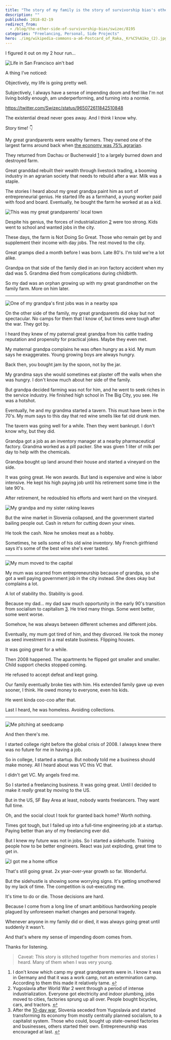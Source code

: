 ```yaml
---
title: "The story of my family is the story of survivorship bias's other side"
description: ""
published: 2018-02-19
redirect_from:
  - /blog/the-other-side-of-survivorship-bias/swizec/8195
categories: "Freelancing, Personal, Side Projects"
hero: ./img/wikipedia-commons-a-a6-Postcard_of_Raka,_Kr%C5%A1ko_(2).jpg
---
```


I figured it out on my 2 hour run…

![Life in San Francisco ain't bad](https://scontent-sjc3-1.cdninstagram.com/vp/83b5e68b420d481323b0458af04c91ef/5B216B80/t51.2885-15/e35/27878687_956907841130931_5664501580645269504_n.jpg)

A thing I’ve noticed:

Objectively, my life is going pretty well.

Subjectively, I always have a sense of impending doom and feel like I'm not living boldly enough, am underperforming, and turning into a normie.

https://twitter.com/Swizec/status/965072611842510848

The existential dread never goes away. And I think I know why.

Story time! 👇

My great grandparents were wealthy farmers. They owned one of the largest farms around back when [the economy was 75% agrarian](https://en.wikipedia.org/wiki/Kingdom_of_Yugoslavia#Economy).

They returned from Dachau or Buchenwald [1](#fn1) to a largely burned down and destroyed farm.

Great granddad rebuilt their wealth through livestock trading, a booming industry in an agrarian society that needs to rebuild after a war. Milk was a staple.

The stories I heard about my great grandpa paint him as sort of entrepreneurial genius. He started life as a farmhand, a young worker paid with food and board. Eventually, he bought the farm he worked at as a kid.

![This was my great grandparents' local town](<./img/wikipedia-commons-a-a6-Postcard_of_Raka,_Kr%C5%A1ko_(2).jpg>)

Despite his genius, the forces of industrialization [2](#fn2) were too strong. Kids went to school and wanted jobs in the city.

These days, the farm is Not Doing So Great. Those who remain get by and supplement their income with day jobs. The rest moved to the city.

Great gramps died a month before I was born. Late 80's. I'm told we're a lot alike.

Grandpa on that side of the family died in an iron factory accident when my dad was 5. Grandma died from complications during childbirth.

So my dad was an orphan growing up with my great grandmother on the family farm. More on him later.

---

![One of my grandpa's first jobs was in a nearby spa](http://varnastarost.si/uploads/RTEmagicC_TST_stari_leseni_bazen_600.png.png)

On the other side of the family, my great grandparents did okay but not spectacular. No camps for them that I know of, but times were tough after the war. They got by.

I heard they knew of my paternal great grandpa from his cattle trading reputation and propensity for practical jokes. Maybe they even met.

My maternal grandpa complains he was often hungry as a kid. My mum says he exaggerates. Young growing boys are always hungry.

Back then, you bought jam by the spoon, not by the jar.

My grandma says she would sometimes eat plaster off the walls when she was hungry. I don't know much about her side of the family.

But grandpa decided farming was not for him, and he went to seek riches in the service industry. He finished high school in The Big City, you see. He was a hotshot.

Eventually, he and my grandma started a tavern. This must have been in the 70's. My mum says to this day that red wine smells like fat old drunk men.

The tavern was going well for a while. Then they went bankrupt. I don't know why, but they did.

Grandpa got a job as an inventory manager at a nearby pharmaceutical factory. Grandma worked as a pill packer. She was given 1 liter of milk per day to help with the chemicals.

Grandpa bought up land around their house and started a vineyard on the side.

It was going great. He won awards. But land is expensive and wine is labor intensive. He kept his high paying job until his retirement some time in the late 90's.

After retirement, he redoubled his efforts and went hard on the vineyard.

![My grandpa and my sister raking leaves](https://scontent-sjc3-1.cdninstagram.com/vp/b0bca11067fa4b97afdecab144f08029/5B4D673A/t51.2885-15/e15/1799704_1620500888163827_370626032_n.jpg)

But the wine market in Slovenia collapsed, and the government started bailing people out. Cash in return for cutting down your vines.

He took the cash. Now he smokes meat as a hobby.

Sometimes, he sells some of his old wine inventory. My French girlfriend says it's some of the best wine she's ever tasted.

---

![My mum moved to the capital](./img/originals-57-c2-60-57c2604c5394cbceb7ad77ec14fdfe59.jpg)

My mum was scarred from entrepreneurship because of grandpa, so she got a well paying government job in the city instead. She does okay but complains a lot.

A lot of stability tho. Stability is good.

Because my dad… my dad saw much opportunity in the early 90's transition from socialism to capitalism [3](#fn3). He tried many things. Some went better, some went worse.

Somehow, he was always between different schemes and different jobs.

Eventually, my mum got tired of him, and they divorced. He took the money as seed investment in a real estate business. Flipping houses.

It was going great for a while.

Then 2008 happened. The apartments he flipped got smaller and smaller. Child support checks stopped coming.

He refused to accept defeat and kept going.

Our family eventually broke ties with him. His extended family gave up even sooner, I think. He owed money to everyone, even his kids.

He went kinda coo-coo after that.

Last I heard, he was homeless. Avoiding collections.

---

![Me pitching at seedcamp](./img/5-4067-4422312388_f6811a34b8_z.jpg)

And then there's me.

I started college right before the global crisis of 2008. I always knew there was no future for me in having a job.

So in college, I started a startup. But nobody told me a business should make money. All I heard about was VC this VC that.

I didn't get VC. My angels fired me.

So I started a freelancing business. It was going great. Until I decided to make it _really_ great by moving to the US.

But in the US, SF Bay Area at least, nobody wants freelancers. They want full time.

Oh, and the social clout I took for granted back home? Worth nothing.

Times got tough, but I failed up into a full-time engineering job at a startup. Paying better than any of my freelancing ever did.

But I knew my future was not in jobs. So I started a sidehustle. Training people how to be better engineers. React was just exploding, great time to get in.

![I got me a home office](https://scontent-sjc3-1.cdninstagram.com/vp/5ae255f532cbab3d70c7286e6cd0f460/5B080185/t51.2885-15/e35/10899048_1679818318917842_1788738823_n.jpg)

That's still going great. 2x year-over-year growth so far. Wonderful.

But the sidehustle is showing some worrying signs. It's getting smothered by my lack of time. The competition is out-executing me.

It's time to do or die. Those decisions are hard.

Because I come from a long line of smart ambitious hardworking people plagued by unforeseen market changes and personal tragedy.

Whenever anyone in my family did or died, it was always going great until suddenly it wasn't.

And that's where my sense of impending doom comes from.

Thanks for listening.

> Caveat: This story is stitched together from memories and stories I heard. Many of them when I was very young.

1.  I don't know which camp my great grandparents were in. I know it was in Germany and that it was a work camp, not an extermination camp. According to them this made it relatively tame. [↩](#ffn1)
2.  Yugoslavia after World War 2 went through a period of intense industrialization. Everyone got electricity and indoor plumbing, jobs moved to cities, factories sprung up all over. People bought bicycles, cars, and tractors. [↩](#ffn2)
3.  After the [10-day war](https://en.wikipedia.org/wiki/Ten-Day_War), Slovenia seceded from Yugoslavia and started transforming its economy from mostly centrally planned socialism, to a capitalist system. Those who could, bought up state-owned factories and businesses, others started their own. Entrepreneurship was encouraged at last. [↩](#ffn3)
